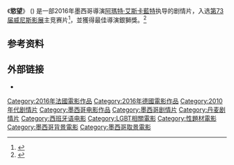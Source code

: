 {{noteTA
|T=zh-hans:野蛮地区; zh-hant:慾望;
|1=zh-hans:野蛮地区; zh-hant:慾望
}}

{{Infobox film
| name           = 慾望<br>La Region Salvaje
| image          = 
| caption        = 
| director       = [[阿瑪特·艾斯卡藍特|阿瑪特·艾斯卡藍特]]
| producer       = 
| writer         = 阿瑪特·艾斯卡藍特
| starring       = 
| music          = 
| cinematography = Manuel Alberto Claro
| editing        = Fernanda De la Peza<br>Jacob Secher Schulsinger
| distributor    = 
| released       = {{film date|2016|5|15|墨西哥|2016|9|5|[[第73屆威尼斯影展|威尼斯]]|2017|3|3|台灣}}
| runtime        = 100 分钟<ref>{{cite web|url=http://www.labiennale.org/en/cinema/73rd-festival/line-up/off-sel/venezia73/venezia73.html?nocache=true&currentpage=2|title=Venezia 73|accessdate=11 August 2016|archive-date=2016-11-01|archive-url=https://web.archive.org/web/20161101133457/http://www.labiennale.org/en/cinema/73rd-festival/line-up/off-sel/venezia73/venezia73.html|dead-url=no}}</ref>
| country        = {{MEX}}<br>{{DEN}}<br>{{FRA}}<br>{{GER}}<br>{{NOR}}
| language       = 西班牙语
| budget         = 
}}

《'''慾望'''》 ({{lang-es|'''La Region Salvaje'''}}) 是一部2016年墨西哥導演[[阿瑪特·艾斯卡藍特|阿瑪特·艾斯卡藍特]]执导的剧情片，入选[[第73届威尼斯影展|第73届威尼斯影展]]主竞赛片<ref>{{cite web |url=http://deadline.com/2016/07/venice-film-festival-2016-lineup-full-list-1201794095/ |title=Venice Film Festival 2016 |date=28 July 2016 |work=Deadline |accessdate=28 July 2016 |archive-date=2016-10-22 |archive-url=https://web.archive.org/web/20161022215450/http://deadline.com/2016/07/venice-film-festival-2016-lineup-full-list-1201794095/ |dead-url=no }}</ref>，並獲得最佳導演銀獅獎。<ref >{{cite web |url=http://news.mtime.com/2016/09/11/1559537.html |language= |title=2016威尼斯电影节闭幕大奖揭晓 |publisher=Mtime时光网 |date=2016-09-11 |accessdate= |archive-url=https://web.archive.org/web/20160914191840/http://news.mtime.com/2016/09/11/1559537.html |archive-date=2016-09-14 |dead-url=yes }}</ref>

==参考资料==
{{reflist}}

==外部链接==
* {{IMDb title|5265960}}

{{DEFAULTSORT:Untamed, The}}
[[Category:2016年法國電影作品|Category:2016年法國電影作品]]
[[Category:2016年德國電影作品|Category:2016年德國電影作品]]
[[Category:2010年代剧情片|Category:2010年代剧情片]]
[[Category:墨西哥电影作品|Category:墨西哥电影作品]]
[[Category:墨西哥剧情片|Category:墨西哥剧情片]]
[[Category:丹麦剧情片|Category:丹麦剧情片]]
[[Category:西班牙语电影|Category:西班牙语电影]]
[[Category:LGBT相關電影|Category:LGBT相關電影]]
[[Category:性題材電影|Category:性題材電影]]
[[Category:墨西哥背景電影|Category:墨西哥背景電影]]
[[Category:墨西哥取景電影|Category:墨西哥取景電影]]